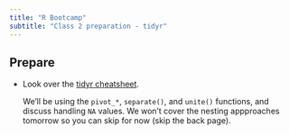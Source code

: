 ```yaml
---
title: "R Bootcamp"
subtitle: "Class 2 preparation - tidyr"
---
```


## Prepare

- Look over the [tidyr cheatsheet](https://rstudio.github.io/cheatsheets/tidyr.pdf).

    We'll be using the `pivot_*`, `separate()`, and `unite()` functions, and discuss handling `NA` values. We won't cover the nesting appproaches tomorrow so you can skip for now (skip the back page).
